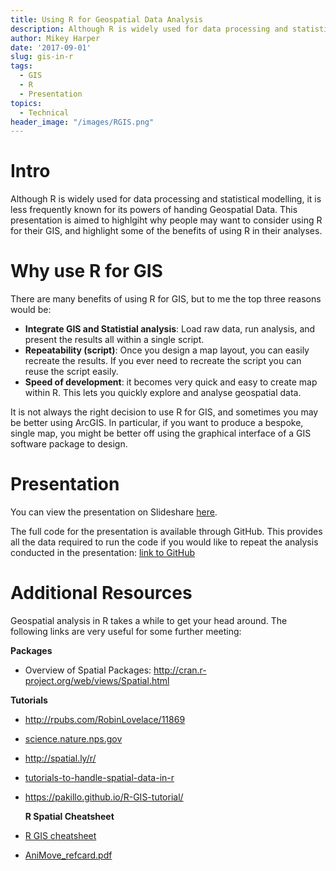 ```yaml
---
title: Using R for Geospatial Data Analysis
description: Although R is widely used for data processing and statistical modelling, it is less frequently known for its powers of handing Geospatial Data. This presentation is aimed to show people the benefits of using R in their analyses, and provides practical guidance on how to get started on your first project.
author: Mikey Harper
date: '2017-09-01'
slug: gis-in-r
tags:
  - GIS
  - R
  - Presentation
topics:
  - Technical
header_image: "/images/RGIS.png"
---
```


# Intro

Although R is widely used for data processing and statistical modelling, it is less frequently known for its powers of handing Geospatial Data. This presentation is aimed to highlgiht why people may want to consider using R for their GIS, and highlight some of the benefits of using R in their analyses.

# Why use R for GIS

There are many benefits of using R for GIS, but to me the top three reasons would be:

- **Integrate GIS and Statistial analysis**: Load raw data, run analysis, and present the results all within a single script. 
- **Repeatability (script)**: Once you design a map layout, you can easily recreate the results. If you ever need to recreate the script you can reuse the script easily.
- **Speed of development**: it becomes very quick and easy to create map within R. This lets you quickly explore and analyse geospatial data.

It is not always the right decision to use R for GIS, and sometimes you may be better using ArcGIS. In particular, if you want to produce a bespoke, single map, you might be better off using the graphical interface of a GIS software package to design. 

# Presentation

You can view the presentation on Slideshare [here](https://speakerdeck.com/mharper/geospatial-data-in-r).

The full code for the presentation is available through GitHub. This provides all the data required to run the code if you would like to repeat the analysis conducted in the presentation: [link to GitHub](https://github.com/mikey-harper/R-geospatial-course) 

<script async class="speakerdeck-embed" data-id="a4bedcfc110441088df256fe11e2ab46" data-ratio="1.33333333333333" src="//speakerdeck.com/assets/embed.js"></script>

# Additional Resources

Geospatial analysis in R takes a while to get your head around. The following links are very useful for some further meeting:

**Packages**

- Overview of Spatial Packages: [http://cran.r-project.org/web/views/Spatial.html](http://cran.r-project.org/web/views/Spatial.html)

**Tutorials**

- [http://rpubs.com/RobinLovelace/11869](http://rpubs.com/RobinLovelace/11869)
- [science.nature.nps.gov](http://science.nature.nps.gov/im/datamgmt/statistics/r/advanced/spatial.cfm)
- [http://spatial.ly/r/](http://spatial.ly/r/)
- [tutorials-to-handle-spatial-data-in-r](http://gis.stackexchange.com/questions/45327/tutorials-to-handle-spatial-data-in-r)
- [https://pakillo.github.io/R-GIS-tutorial/]( https://pakillo.github.io/R-GIS-tutorial/)
  
  **R Spatial Cheatsheet**

- [R GIS cheatsheet](http://www.maths.lancs.ac.uk/~rowlings/Teaching/UseR2012/cheatsheet.html)
- [AniMove_refcard.pdf](https://github.com/wegmann/RSdocs/releases/download/May2014_spatial/AniMove_refcard.pdf)

